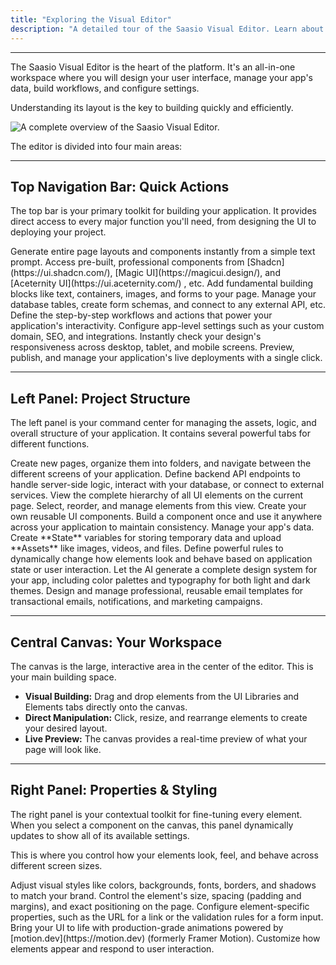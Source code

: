 ```yaml
---
title: "Exploring the Visual Editor"
description: "A detailed tour of the Saasio Visual Editor. Learn about the canvas, panels, and the primary tools you'll use to build your SaaS application."
---
```


---

The Saasio Visual Editor is the heart of the platform. It's an all-in-one workspace where you will design your user interface, manage your app's data, build workflows, and configure settings.

Understanding its layout is the key to building quickly and efficiently.

<Frame caption="The Saasio Visual Editor interface.">
  <img
    alt="A complete overview of the Saasio Visual Editor."
    src="/images/visual-editor-overview.png"
    style={{ borderRadius: "8px" }}
  />
</Frame>

The editor is divided into four main areas:

---

## Top Navigation Bar: Quick Actions

The top bar is your primary toolkit for building your application. It provides direct access to every major function you'll need, from designing the UI to deploying your project.

<CardGroup cols={3}>
  <Card title="AI Wireframe" icon="robot">
    Generate entire page layouts and components instantly from a simple text
    prompt.
  </Card>
  <Card title="UI Libraries" icon="swatchbook">
    Access pre-built, professional components from
    [Shadcn](https://ui.shadcn.com/), [Magic UI](https://magicui.design/), and
    [Aceternity UI](https://ui.aceternity.com/) , etc.
  </Card>
  <Card title="Elements" icon="cubes">
    Add fundamental building blocks like text, containers, images, and forms to
    your page.
  </Card>
  <Card title="Data" icon="database">
    Manage your database tables, create form schemas, and connect to any
    external API, etc.
  </Card>
  <Card title="Logic" icon="diagram-project">
    Define the step-by-step workflows and actions that power your application's
    interactivity.
  </Card>
  <Card title="Settings" icon="gear">
    Configure app-level settings such as your custom domain, SEO, and
    integrations.
  </Card>
  <Card title="Device Previews" icon="mobile-screen-button">
    Instantly check your design's responsiveness across desktop, tablet, and
    mobile screens.
  </Card>
  <Card title="Publish / Modify Your Mvp" icon="rocket">
    Preview, publish, and manage your application's live deployments with a
    single click.
  </Card>
</CardGroup>

---

## Left Panel: Project Structure

The left panel is your command center for managing the assets, logic, and overall structure of your application. It contains several powerful tabs for different functions.

<CardGroup cols={2}>
  <Card title="Pages" icon="file-lines">
    Create new pages, organize them into folders, and navigate between the
    different screens of your application.
  </Card>
  <Card title="API Routes" icon="server">
    Define backend API endpoints to handle server-side logic, interact with your
    database, or connect to external services.
  </Card>
  <Card title="Layers" icon="layer-group">
    View the complete hierarchy of all UI elements on the current page. Select,
    reorder, and manage elements from this view.
  </Card>
  <Card title="Components" icon="box-archive">
    Create your own reusable UI components. Build a component once and use it
    anywhere across your application to maintain consistency.
  </Card>
  <Card title="States & Assets" icon="cube">
    Manage your app's data. Create **State** variables for storing temporary
    data and upload **Assets** like images, videos, and files.
  </Card>
  <Card title="Conditions" icon="sliders">
    Define powerful rules to dynamically change how elements look and behave
    based on application state or user interaction.
  </Card>
  <Card title="Design System" icon="palette">
    Let the AI generate a complete design system for your app, including color
    palettes and typography for both light and dark themes.
  </Card>
  <Card title="Email Templates" icon="envelope">
    Design and manage professional, reusable email templates for transactional
    emails, notifications, and marketing campaigns.
  </Card>
</CardGroup>

---

## Central Canvas: Your Workspace

The canvas is the large, interactive area in the center of the editor. This is your main building space.

- **Visual Building:** Drag and drop elements from the UI Libraries and Elements tabs directly onto the canvas.
- **Direct Manipulation:** Click, resize, and rearrange elements to create your desired layout.
- **Live Preview:** The canvas provides a real-time preview of what your page will look like.

---

## Right Panel: Properties & Styling

The right panel is your contextual toolkit for fine-tuning every element. When you select a component on the canvas, this panel dynamically updates to show all of its available settings.

This is where you control how your elements look, feel, and behave across different screen sizes.

<CardGroup cols={2}>
  <Card title="Appearance" icon="palette">
    Adjust visual styles like colors, backgrounds, fonts, borders, and shadows
    to match your brand.
  </Card>
  <Card title="Layout" icon="ruler-combined">
    Control the element's size, spacing (padding and margins), and exact
    positioning on the page.
  </Card>
  <Card title="Settings" icon="gear">
    Configure element-specific properties, such as the URL for a link or the
    validation rules for a form input.
  </Card>
  <Card title="Animations" icon="wand-magic-sparkles">
    Bring your UI to life with production-grade animations powered by
    [motion.dev](https://motion.dev) (formerly Framer Motion). Customize how
    elements appear and respond to user interaction.
  </Card>
</CardGroup>
